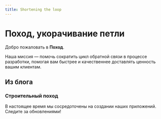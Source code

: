 ```yaml
---
title: Shortening the loop
---
```


# Поход, укорачивание петли

Добро пожаловать в **Поход**.

Наша миссия — помочь сократить цикл обратной связи в процессе разработки, помогая вам быстрее и качественнее доставлять ценность вашим клиентам.

## Из блога

### Строительный поход

В настоящее время мы сосредоточены на создании наших приложений. Следите за обновлениями!
